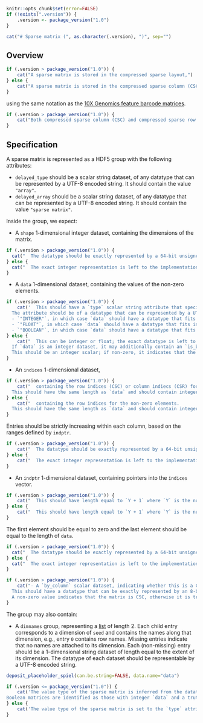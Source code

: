 ```r
knitr::opts_chunk$set(error=FALSE)
if (!exists(".version")) {
    .version <- package_version("1.0")
}
```

```r
cat("# Sparse matrix (", as.character(.version), ")", sep="")
```

## Overview 

```r
if (.version > package_version("1.0")) {
    cat("A sparse matrix is stored in the compressed sparse layout,")
} else {
    cat("A sparse matrix is stored in the compressed sparse column (CSC) layout,")
}
```
using the same notation as the [10X Genomics feature barcode matrices](https://support.10xgenomics.com/single-cell-gene-expression/software/pipelines/latest/advanced/h5_matrices).
```r
if (.version > package_version("1.0")) {
    cat("Both compressed sparse column (CSC) and compressed sparse row (CSR) matrices are supported.")
}
```

## Specification

A sparse matrix is represented as a HDF5 group with the following attributes:

- `delayed_type` should be a scalar string dataset, of any datatype that can be represented by a UTF-8 encoded string.
  It should contain the value `"array"`.
- `delayed_array` should be a scalar string dataset, of any datatype that can be represented by a UTF-8 encoded string.
  It should contain the value `"sparse matrix"`.

Inside the group, we expect:

- A `shape` 1-dimensional integer dataset, containing the dimensions of the matrix.
```r
if (.version > package_version("1.0")) {
  cat("  The datatype should be exactly represented by a 64-bit unsigned integer.")
} else {
  cat("  The exact integer representation is left to the implementation.")
}
```
- A `data` 1-dimensional dataset, containing the values of the non-zero elements.
```r
if (.version > package_version("1.0")) {
    cat('  This should have a `type` scalar string attribute that specifies the value type of the array.
  The attribute should be of a datatype that can be represented by a UTF-8 encoded string, and should hold one of the following values:
  - `"INTEGER"`, in which case `data` should have a datatype that fits into a 32-bit signed integer.
  - `"FLOAT"`, in which case `data` should have a datatype that fits into a 64-bit float.
  - `"BOOLEAN"`, in which case `data` should have a datatype that fits into a 8-bit signed integer.')
} else {
    cat("  This can be integer or float; the exact datatype is left to the implementation.
  If `data` is an integer dataset, it may additionally contain an `is_boolean` attribute.
  This should be an integer scalar; if non-zero, it indicates that the contents of `data` should be treated as booleans where zeros are falsey and non-zeros are truthy.")
}
```
- An `indices` 1-dimensional dataset, 
```r
if (.version > package_version("1.0")) {
    cat("  containing the row indices (CSC) or column indiecs (CSR) for the non-zero elements.
  This should have the same length as `data` and should contain integers in `[0, X)` where `X` is the number of rows (CSC) or columns (CSR) from `shape`.")
} else {
    cat("  containing the row indices for the non-zero elements.
  This should have the same length as `data` and should contain integers in `[0, X)` where `X` is the number of rows from `shape`.")
}
```
  Entries should be strictly increasing within each column, based on the ranges defined by `indptr`.
```r
if (.version > package_version("1.0")) {
    cat("  The datatype should be exactly represented by a 64-bit unsigned integer.")
} else {
    cat("  The exact integer representation is left to the implementation.")
}
```
- An `indptr` 1-dimensional dataset, containing pointers into the `indices` vector.
```r
if (.version > package_version("1.0")) {
    cat("  This should have length equal to `Y + 1` where `Y` is the number of columns (CSC) or rows (CSR) from `shape`.")
} else {
    cat("  This should have length equal to `Y + 1` where `Y` is the number of columns from `shape`.")
}
```
  The first element should be equal to zero and the last element should be equal to the length of `data`.
```r
if (.version > package_version("1.0")) {
  cat("  The datatype should be exactly represented by a 64-bit unsigned integer.")
} else {
  cat("  The exact integer representation is left to the implementation.")
}
```
```r
if (.version > package_version("1.0")) {
    cat("- A `by_column` scalar dataset, indicating whether this is a CSC matrix.
  This should have a datatype that can be exactly represented by an 8-bit signed integer.
  A non-zero value indicates that the matrix is CSC, otherwise it is treated as CSR.")
}
```

The group may also contain:

- A `dimnames` group, representing a [list](_general.md#lists) of length 2.
  Each child entry corresponds to a dimension of `seed` and contains the names along that dimension, e.g., entry `0` contains row names.
  Missing entries indicate that no names are attached to its dimension.
  Each (non-missing) entry should be a 1-dimensional string dataset of length equal to the extent of its dimension.
  The datatype of each dataset should be representable by a UTF-8 encoded string.

```r
deposit_placeholder_spiel(can.be.string=FALSE, data.name="data")
```

```r
if (.version <= package_version("1.0")) {
    cat('The value type of the sparse matrix is inferred from the datatype of `data`: integer, float or string.
Boolean matrices are identified as those with integer `data` and a truthy `is_boolean` flag.')
} else {
    cat('The value type of the sparse matrix is set to the `type` attribute of `data`.')
}
```

